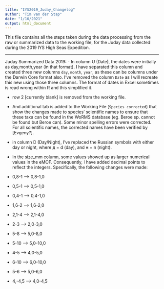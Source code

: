 ```yaml
---
title: "IYS2019_Juday_Changelog"
author: "Tim van der Stap"
date: "1/16/2021"
output: html_document
---
```


This file contains all the steps taken during the data processing from the raw or summarized data to the working file, for the Juday data collected during the 2019 IYS High Seas Expedition. 

***

Juday Summarized Data 2019:
- In column U (Date), the dates were initially as day,month,year (in that format). I have separated this column and created three new columns `day`, `month`, `year`, as these can be columns under the Darwin Core format also. I've removed the column `Date` as I will recreate this new using those three columns. The format of dates in Excel sometimes is read wrong within R and this simplified it. 

- row 2 [currently blank] is removed from the working file. 

- And additional tab is added to the Working File (`Species_corrected`) that show the changes made to species' scientific names to ensure that these taxa can be found in the WoRMS database (eg. Beroe sp. cannot be found but Beroe can). Some minor spelling errors were corrected. For all scientific names, the corrected names have been verified by [Evgeny?].

- in column D (Day/Night), I've replaced the Russian symbols with either day or night, where д = d (day), and н = n (night).

- In the size_mm column, some values showed up as larger numerical values in the eMOF. Consequently, I have added decimal points to reflect the integers. Specifically, the following changes were made:
* 0,8-1 --> 0,8-1,0
* 0,5-1 --> 0,5-1,0
* 0,4-1 --> 0,4-1,0
* 1,6-2 --> 1,6-2,0
* 2,1-4 --> 2,1-4,0
* 2-3 --> 2,0-3,0
* 5-8 --> 5,0-8,0
* 5-10 --> 5,0-10,0
* 4-5 --> 4,0-5,0
* 6-10 --> 6,0-10,0
* 5-6 --> 5,0-6,0
* 4,-4,5 --> 4,0-4,5
